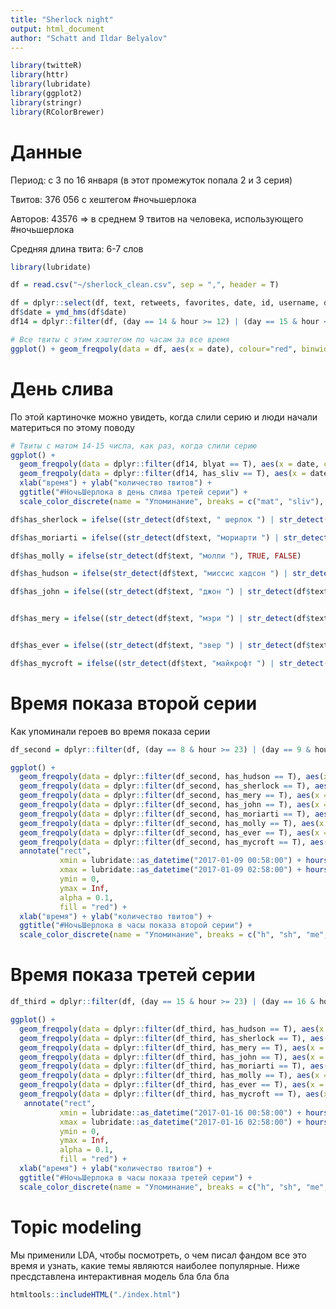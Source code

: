```yaml
---
title: "Sherlock night"
output: html_document
author: "Schatt and Ildar Belyalov"
---
```




```r
library(twitteR)
library(httr)
library(lubridate)
library(ggplot2)
library(stringr)
library(RColorBrewer)

```


# Данные


Период: с 3 по 16 января (в этот промежуток попала 2 и 3 серия)

Твитов: 376 056 с хештегом #ночьшерлока

Авторов: 43576 => в среднем 9 твитов на человека, использующего #ночьшерлока

Средняя длина твита: 6-7 слов 


```r
library(lubridate)

df = read.csv("~/sherlock_clean.csv", sep = ",", header = T)

df = dplyr::select(df, text, retweets, favorites, date, id, username, day, hour, minute, has_image, has_sliv, blyat, textid)
df$date = ymd_hms(df$date)
df14 = dplyr::filter(df, (day == 14 & hour >= 12) | (day == 15 & hour <= 4))

# Все твиты с этим хэштегом по часам за все время
ggplot() + geom_freqpoly(data = df, aes(x = date), colour="red", binwidth = 3600) + xlab("дата") + ylab("количество твитов") + ggtitle("#НочьШерлока")

```


# День слива

По этой картиночке можно увидеть, когда слили серию и люди начали материться по этому поводу


```r
# Твиты с матом 14-15 числа, как раз, когда слили серию
ggplot() + 
  geom_freqpoly(data = dplyr::filter(df14, blyat == T), aes(x = date, colour = "mat"), binwidth = 500) + 
  geom_freqpoly(data = dplyr::filter(df14, has_sliv == T), aes(x = date, colour = "sliv"), binwidth = 500) + 
  xlab("время") + ylab("количество твитов") + 
  ggtitle("#НочьШерлока в день слива третей серии") +
  scale_color_discrete(name = "Упоминание", breaks = c("mat", "sliv"), labels = c("Мат", "Слив"))
```

```r

df$has_sherlock = ifelse((str_detect(df$text, " шерлок ") | str_detect(df$text, " шерлоку ") | str_detect(df$text, " шерлока ")), TRUE, FALSE)

df$has_moriarti = ifelse((str_detect(df$text, "мориарти ") | str_detect(df$text, "джим ") | str_detect(df$text, "джиму ")), TRUE, FALSE)

df$has_molly = ifelse(str_detect(df$text, "молли "), TRUE, FALSE)

df$has_hudson = ifelse(str_detect(df$text, "миссис хадсон ") | str_detect(df$text, "хадсон "), TRUE, FALSE)

df$has_john = ifelse((str_detect(df$text, "джон ") | str_detect(df$text, "джону ") | str_detect(df$text, "джона ") | str_detect(df$text, "ватсон ") | str_detect(df$text, "ватсону ")), TRUE, FALSE)


df$has_mery = ifelse((str_detect(df$text, "мэри ") | str_detect(df$text, "мери ")), TRUE, FALSE)


df$has_ever = ifelse((str_detect(df$text, "эвер ") | str_detect(df$text, "эвэр ")), TRUE, FALSE)

df$has_mycroft = ifelse((str_detect(df$text, "майкрофт ") | str_detect(df$text, "майкрофта ") | str_detect(df$text, "майкрофту ")), TRUE, FALSE)

```

# Время показа второй серии

Как упоминали героев во время показа серии

```r

df_second = dplyr::filter(df, (day == 8 & hour >= 23) | (day == 9 & hour <= 2))

ggplot() + 
  geom_freqpoly(data = dplyr::filter(df_second, has_hudson == T), aes(x = date, colour = "h"), binwidth = 300) + 
  geom_freqpoly(data = dplyr::filter(df_second, has_sherlock == T), aes(x = date, colour = "sh"), binwidth = 300) + 
  geom_freqpoly(data = dplyr::filter(df_second, has_mery == T), aes(x = date, colour = "me"), binwidth = 300) + 
  geom_freqpoly(data = dplyr::filter(df_second, has_john == T), aes(x = date, colour = "j"), binwidth = 300) + 
  geom_freqpoly(data = dplyr::filter(df_second, has_moriarti == T), aes(x = date, colour = "mo"), binwidth = 300) + 
  geom_freqpoly(data = dplyr::filter(df_second, has_molly == T), aes(x = date, colour = "mol"), binwidth = 300) +
  geom_freqpoly(data = dplyr::filter(df_second, has_ever == T), aes(x = date, colour = "e"), binwidth = 300) +
  geom_freqpoly(data = dplyr::filter(df_second, has_mycroft == T), aes(x = date, colour = "my"), binwidth = 300) +
  annotate("rect", 
           xmin = lubridate::as_datetime("2017-01-09 00:58:00") + hours(2),
           xmax = lubridate::as_datetime("2017-01-09 02:58:00") + hours(2),
           ymin = 0,
           ymax = Inf,
           alpha = 0.1,
           fill = "red") + 
  xlab("время") + ylab("количество твитов") + 
  ggtitle("#НочьШерлока в часы показа второй серии") +
  scale_color_discrete(name = "Упоминание", breaks = c("h", "sh", "me", "j", "mo", "mol", "e", "my"), labels = c("Хадсон", "Шерлок", "Мэри", "Джон", "Мориарти", "Молли","Эвер", "Майкрофт"))

```


# Время показа третей серии

```r

df_third = dplyr::filter(df, (day == 15 & hour >= 23) | (day == 16 & hour <= 2))

ggplot() + 
  geom_freqpoly(data = dplyr::filter(df_third, has_hudson == T), aes(x = date, colour = "h"), binwidth = 300) + 
  geom_freqpoly(data = dplyr::filter(df_third, has_sherlock == T), aes(x = date, colour = "sh"), binwidth = 300) + 
  geom_freqpoly(data = dplyr::filter(df_third, has_mery == T), aes(x = date, colour = "me"), binwidth = 300) + 
  geom_freqpoly(data = dplyr::filter(df_third, has_john == T), aes(x = date, colour = "j"), binwidth = 300) + 
  geom_freqpoly(data = dplyr::filter(df_third, has_moriarti == T), aes(x = date, colour = "mo"), binwidth = 300) + 
  geom_freqpoly(data = dplyr::filter(df_third, has_molly == T), aes(x = date, colour = "mol"), binwidth = 300) +
  geom_freqpoly(data = dplyr::filter(df_third, has_ever == T), aes(x = date, colour = "e"), binwidth = 300) +
  geom_freqpoly(data = dplyr::filter(df_third, has_mycroft == T), aes(x = date, colour = "my"), binwidth = 300) +
   annotate("rect", 
           xmin = lubridate::as_datetime("2017-01-16 00:58:00") + hours(2),
           xmax = lubridate::as_datetime("2017-01-16 02:58:00") + hours(2),
           ymin = 0,
           ymax = Inf,
           alpha = 0.1,
           fill = "red") + 
  xlab("время") + ylab("количество твитов") + 
  ggtitle("#НочьШерлока в часы показа третей серии") +
  scale_color_discrete(name = "Упоминание", breaks = c("h", "sh", "me", "j", "mo", "mol", "e", "my"), labels = c("Хадсон", "Шерлок", "Мэри", "Джон", "Мориарти", "Молли", "Эвер", "Майкрофт"))
```


# Topic modeling

Мы применили LDA, чтобы посмотреть, о чем писал фандом все это время и узнать, какие темы являются наиболее популярные. Ниже пресдставлена интерактивная модель бла бла бла


```r

htmltools::includeHTML("./index.html")

```
